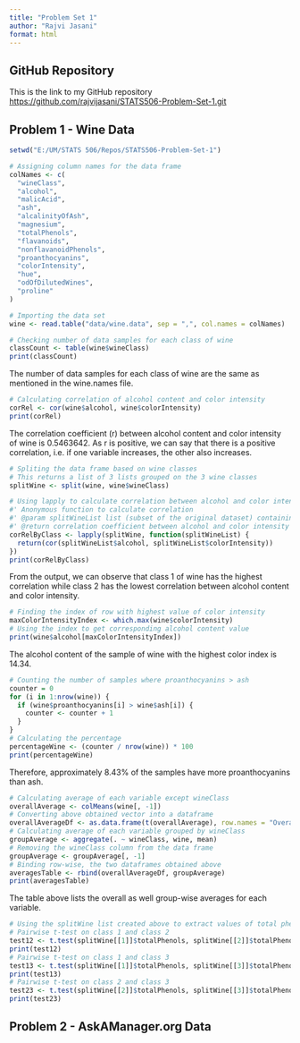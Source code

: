 ```yaml
---
title: "Problem Set 1"
author: "Rajvi Jasani"
format: html
---
```

## GitHub Repository

This is the link to my GitHub repository <https://github.com/rajvijasani/STATS506-Problem-Set-1.git>

## Problem 1 - Wine Data
```r
setwd("E:/UM/STATS 506/Repos/STATS506-Problem-Set-1")

# Assigning column names for the data frame
colNames <- c(
  "wineClass",
  "alcohol",
  "malicAcid",
  "ash",
  "alcalinityOfAsh",
  "magnesium",
  "totalPhenols",
  "flavanoids",
  "nonflavanoidPhenols",
  "proanthocyanins",
  "colorIntensity",
  "hue",
  "odOfDilutedWines",
  "proline"
)

# Importing the data set
wine <- read.table("data/wine.data", sep = ",", col.names = colNames)

# Checking number of data samples for each class of wine
classCount <- table(wine$wineClass)
print(classCount)
```
The number of data samples for each class of wine are the same as mentioned in the wine.names file.
```r
# Calculating correlation of alcohol content and color intensity
corRel <- cor(wine$alcohol, wine$colorIntensity)
print(corRel)
```
The correlation coefficient (r) between alcohol content and color intensity of wine is 0.5463642. As r is positive, we can say that there is a positive correlation, i.e. if one variable increases, the other also increases.
```r
# Spliting the data frame based on wine classes
# This returns a list of 3 lists grouped on the 3 wine classes
splitWine <- split(wine, wine$wineClass)

# Using lapply to calculate correlation between alcohol and color intensity for each list generated above.
#' Anonymous function to calculate correlation
#' @param splitWineList list (subset of the original dataset) containing samples of same class 
#' @return correlation coefficient between alcohol and color intensity from data in the given list
corRelByClass <- lapply(splitWine, function(splitWineList) {
  return(cor(splitWineList$alcohol, splitWineList$colorIntensity))
})
print(corRelByClass)
```
From the output, we can observe that class 1 of wine has the highest correlation while class 2 has the lowest correlation between alcohol content and color intensity.
```r
# Finding the index of row with highest value of color intensity
maxColorIntensityIndex <- which.max(wine$colorIntensity)
# Using the index to get corresponding alcohol content value
print(wine$alcohol[maxColorIntensityIndex])
```
The alcohol content of the sample of wine with the highest color index is 14.34.
```r
# Counting the number of samples where proanthocyanins > ash
counter = 0
for (i in 1:nrow(wine)) {
  if (wine$proanthocyanins[i] > wine$ash[i]) {
    counter <- counter + 1
  }
}
# Calculating the percentage
percentageWine <- (counter / nrow(wine)) * 100
print(percentageWine)
```
Therefore, approximately 8.43% of the samples have more proanthocyanins than ash.
```r
# Calculating average of each variable except wineClass
overallAverage <- colMeans(wine[, -1])
# Converting above obtained vector into a dataframe
overallAverageDf <- as.data.frame(t(overallAverage), row.names = "Overall")
# Calculating average of each variable grouped by wineClass
groupAverage <- aggregate(. ~ wineClass, wine, mean)
# Removing the wineClass column from the data frame
groupAverage <- groupAverage[, -1]
# Binding row-wise, the two dataframes obtained above
averagesTable <- rbind(overallAverageDf, groupAverage)
print(averagesTable)
```
The table above lists the overall as well group-wise averages for each variable.
```r
# Using the splitWine list created above to extract values of total phenol for each class
# Pairwise t-test on class 1 and class 2
test12 <- t.test(splitWine[[1]]$totalPhenols, splitWine[[2]]$totalPhenols)
print(test12)
# Pairwise t-test on class 1 and class 3
test13 <- t.test(splitWine[[1]]$totalPhenols, splitWine[[3]]$totalPhenols)
print(test13)
# Pairwise t-test on class 2 and class 3
test23 <- t.test(splitWine[[2]]$totalPhenols, splitWine[[3]]$totalPhenols)
print(test23)
```

## Problem 2 - AskAManager.org Data